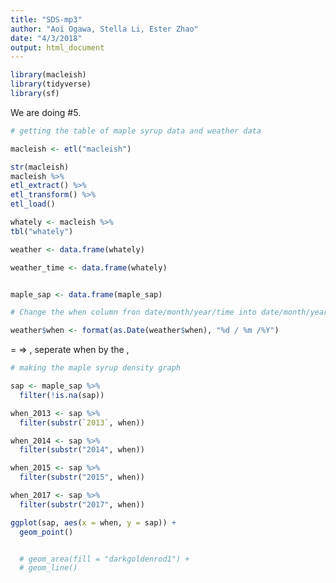 ```yaml
---
title: "SDS-mp3"
author: "Aoi Ogawa, Stella Li, Ester Zhao"
date: "4/3/2018"
output: html_document
---
```


```r
library(macleish)
library(tidyverse)
library(sf)
```

We are doing #5. 


```r
# getting the table of maple syrup data and weather data

macleish <- etl("macleish")

str(macleish)
macleish %>%
etl_extract() %>%
etl_transform() %>%
etl_load()

whately <- macleish %>%
tbl("whately")

weather <- data.frame(whately)

weather_time <- data.frame(whately)


maple_sap <- data.frame(maple_sap)
```

```r
# Change the when column fron date/month/year/time into date/month/year

weather$when <- format(as.Date(weather$when), "%d / %m /%Y")
```

= => , 
seperate when by the , 

```r
# making the maple syrup density graph

sap <- maple_sap %>% 
  filter(!is.na(sap))

when_2013 <- sap %>%
  filter(substr(`2013`, when))

when_2014 <- sap %>%
  filter(substr("2014", when))

when_2015 <- sap %>%
  filter(substr("2015", when))

when_2017 <- sap %>%
  filter(substr("2017", when))

ggplot(sap, aes(x = when, y = sap)) +
  geom_point()


  # geom_area(fill = "darkgoldenrod1") + 
  # geom_line()

```

